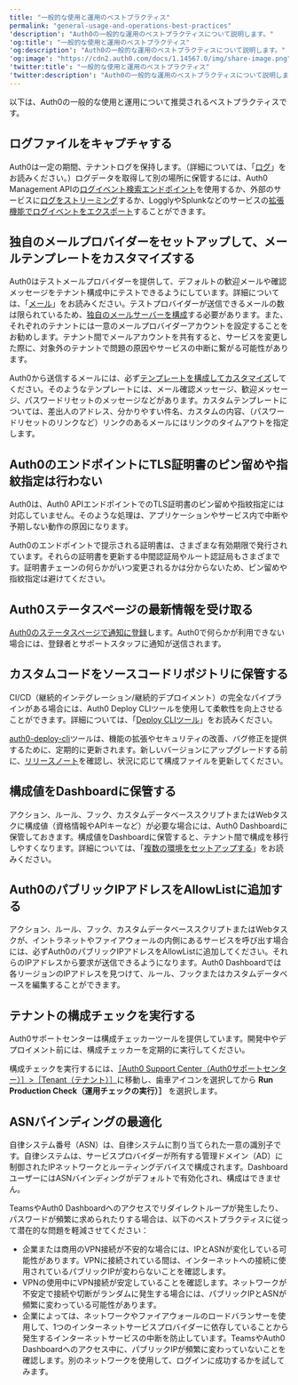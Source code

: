 ```yaml
---
title: "一般的な使用と運用のベストプラクティス"
permalink: "general-usage-and-operations-best-practices"
'description': "Auth0の一般的な運用のベストプラクティスについて説明します。"
'og:title': "一般的な使用と運用のベストプラクティス"
'og:description': "Auth0の一般的な運用のベストプラクティスについて説明します。"
'og:image': "https://cdn2.auth0.com/docs/1.14567.0/img/share-image.png"
'twitter:title': "一般的な使用と運用のベストプラクティス"
'twitter:description': "Auth0の一般的な運用のベストプラクティスについて説明します。"
---
```


以下は、Auth0の一般的な使用と運用について推奨されるベストプラクティスです。

## ログファイルをキャプチャする

Auth0は一定の期間、テナントログを保持します。（詳細については、「[ログ](/docs/ja-jp/deploy-monitor/logs)」をお読みください。）ログデータを取得して別の場所に保管するには、Auth0 <Tooltip data-tooltip-id="react-containers-DefinitionTooltip-0" href="/docs/ja-jp/glossary?term=management-api" tip="Management API: 顧客が管理タスクを実行できるようにするための製品。" cta="用語集の表示">Management API</Tooltip>の[ログイベント検索エンドポイント](https://auth0.com/docs/api/management/v2#!/Logs/get_logs)を使用するか、外部のサービスに[ログをストリーミング](/docs/ja-jp/customize/log-streams)するか、LogglyやSplunkなどのサービスの[拡張機能でログイベントをエクスポート](https://marketplace.auth0.com/features/log-streaming)することができます。

## 独自のメールプロバイダーをセットアップして、メールテンプレートをカスタマイズする

Auth0はテストメールプロバイダーを提供して、デフォルトの歓迎メールや確認メッセージをテナント構成中にテストできるようにしています。詳細については、「[メール](/docs/ja-jp/customize/email)」をお読みください。テストプロバイダーが送信できるメールの数は限られているため、[独自のメールサーバーを構成](/docs/ja-jp/customize/email/smtp-email-providers/configure-custom-external-smtp-email-provider)する必要があります。また、それぞれのテナントには一意のメールプロバイダーアカウントを設定することをお勧めします。テナント間でメールアカウントを共有すると、サービスを変更した際に、対象外のテナントで問題の原因やサービスの中断に繋がる可能性があります。

Auth0から送信するメールには、必ず[テンプレートを構成してカスタマイズ](/docs/ja-jp/customize/email/email-templates)してください。そのようなテンプレートには、メール確認メッセージ、歓迎メッセージ、パスワードリセットのメッセージなどがあります。カスタムテンプレートについては、差出人のアドレス、分かりやすい件名、カスタムの内容、（パスワードリセットのリンクなど）リンクのあるメールにはリンクのタイムアウトを指定します。

## Auth0のエンドポイントにTLS証明書のピン留めや指紋指定は行わない

Auth0は、Auth0 APIエンドポイントでのTLS証明書のピン留めや指紋指定には対応していません。そのような処理は、アプリケーションやサービス内で中断や予期しない動作の原因になります。

Auth0のエンドポイントで提示される証明書は、さまざまな有効期限で発行されています。それらの証明書を更新する中間認証局やルート認証局もさまざまです。証明書チェーンの何らかがいつ変更されるかは分からないため、ピン留めや指紋指定は避けてください。

## Auth0ステータスページの最新情報を受け取る

[Auth0のステータスページで通知に登録](https://status.auth0.com/)します。Auth0で何らかが利用できない場合には、登録者とサポートスタッフに通知が送信されます。

## カスタムコードをソースコードリポジトリに保管する

CI/CD（継続的インテグレーション/継続的デプロイメント）の完全なパイプラインがある場合には、Auth0 Deploy CLIツールを使用して柔軟性を向上させることができます。詳細については、「[Deploy CLIツール](/docs/ja-jp/deploy-monitor/deploy-cli-tool)」をお読みください。

[auth0-deploy-cli](https://github.com/auth0/auth0-deploy-cli)ツールは、機能の拡張やセキュリティの改善、バグ修正を提供するために、定期的に更新されます。新しいバージョンにアップグレードする前に、[リリースノート](https://github.com/auth0/auth0-deploy-cli/releases)を確認し、状況に応じて構成ファイルを更新してください。

## 構成値をDashboardに保管する

アクション、ルール、フック、カスタムデータベーススクリプトまたはWebタスクに構成値（資格情報やAPIキーなど）が必要な場合には、<Tooltip data-tooltip-id="react-containers-DefinitionTooltip-0" href="/docs/ja-jp/glossary?term=auth0-dashboard" tip="Auth0 Dashboard: サービスを構成するためのAuth0の主製品。" cta="用語集の表示">Auth0 Dashboard</Tooltip>に保管しておきます。構成値をDashboardに保管すると、テナント間で構成を移行しやすくなります。詳細については、「[複数の環境をセットアップする](/docs/ja-jp/get-started/auth0-overview/create-tenants/set-up-multiple-environments)」をお読みください。

## Auth0のパブリックIPアドレスをAllowListに追加する

アクション、ルール、フック、カスタムデータベーススクリプトまたはWebタスクが、イントラネットやファイアウォールの内側にあるサービスを呼び出す場合には、必ずAuth0のパブリックIPアドレスをAllowListに追加してください。それらのIPアドレスから要求が送信できるようになります。Auth0 Dashboardでは各リージョンのIPアドレスを見つけて、ルール、フックまたはカスタムデータベースを編集することができます。

## テナントの構成チェックを実行する

Auth0サポートセンターは構成チェッカーツールを提供しています。開発中やデプロイメント前には、構成チェッカーを定期的に実行してください。

構成チェックを実行するには、[［Auth0 Support Center（Auth0サポートセンター）］>［Tenant（テナント）］](https://support.auth0.com/tenants/public)に移動し、歯車アイコンを選択してから **Run Production Check（運用チェックの実行）］** を選択します。

## ASNバインディングの最適化

自律システム番号（ASN）は、自律システムに割り当てられた一意の識別子です。自律システムは、サービスプロバイダーが所有する管理ドメイン（AD）に制御されたIPネットワークとルーティングデバイスで構成されます。DashboardユーザーにはASNバインディングがデフォルトで有効化され、構成はできません。

TeamsやAuth0 Dashboardへのアクセスでリダイレクトループが発生したり、パスワードが頻繁に求められたりする場合は、以下のベストプラクティスに従って潜在的な問題を軽減させてください：

* 企業または商用のVPN接続が不安的な場合には、IPとASNが変化している可能性があります。VPNに接続されている間は、インターネットへの接続に使用されているパブリックIPが変わらないことを確認します。
* VPNの使用中にVPN接続が安定していることを確認します。ネットワークが不安定で接続や切断がランダムに発生する場合には、パブリックIPとASNが頻繁に変わっている可能性があります。
* 企業によっては、ネットワークやファイアウォールのロードバランサーを使用して、1つのインターネットサービスプロバイダーに依存していることから発生するインターネットサービスの中断を防止しています。TeamsやAuth0 Dashboardへのアクセス中に、パブリックIPが頻繁に変わっていないことを確認します。別のネットワークを使用して、ログインに成功するかを試してみます。